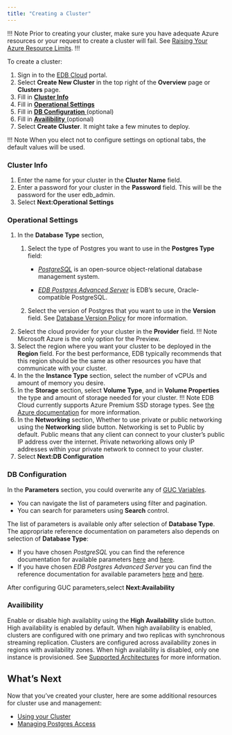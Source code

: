 ```yaml
---
title: "Creating a Cluster"
---
```

!!! Note
Prior to creating your cluster, make sure you have adequate Azure resources or your request to create a cluster will fail. See [Raising Your Azure Resource Limits](01_check_resource_limits).
!!!


To create a cluster:

1. Sign in to the [EDB Cloud](https://portal.edbcloud.com) portal.
3. Select **Create New Cluster** in the top right of the **Overview** page or **Clusters** page.
4. Fill in [**Cluster Info**](#cluster-info)
5. Fill in [**Operational Settings**](#operational-settings)
6. Fill in [**DB Configuration** ](#db-configuation) (optional)
7. Fill in [ **Availibility** ](#availibility) (optional)
8. Select **Create Cluster**. It might take a few minutes to deploy.

!!! Note
    When you elect not to configure settings on optional tabs, the default values will be used.

### Cluster Info
1. Enter the name for your cluster in the **Cluster Name** field.
2. Enter a password for your cluster in the **Password** field. This will be the password for the user edb_admin.
3. Select **Next:Operational Settings**

### Operational Settings
1. In the **Database Type** section,
   1. Select the type of Postgres you want to use in the **Postgres Type** field:
      - [*PostgreSQL*](../../../supported-open-source/postgresql/) is an open-source object-relational database management system.

      - [*EDB Postgres Advanced Server*](../../../epas/latest/) is EDB’s secure, Oracle-compatible PostgreSQL.

   2. Select the version of Postgres that you want to use in the **Version** field. See [Database Version Policy](../overview/05_database_version_policy) for more information.
2. Select the cloud provider for your cluster in the **Provider** field.
   !!! Note
       Microsoft Azure is the only option for the Preview.
3. Select the region where you want your cluster to be deployed in the **Region** field. For the best performance, EDB typically recommends that this region should be the same as other resources you have that communicate with your cluster.
4. In the the **Instance Type** section, select the number of vCPUs and amount of memory you desire.
5. In the **Storage** section, select **Volume Type**, and in **Volume Properties** the type and amount of storage needed for your cluster.
   !!! Note
       EDB Cloud currently supports Azure Premium SSD storage types. See [the Azure documentation](https://docs.microsoft.com/en-us/azure/virtual-machines/disks-types#premium-ssd) for more information.
6. In the **Networking** section, Whether to use private or public networking using the **Networking** slide button. Networking is set to Public by default. Public means that any client can connect to your cluster’s public IP address over the internet.
Private networking allows only IP addresses within your private network to connect to your cluster.
7. Select **Next:DB Configuration**

### DB Configuration
In the **Parameters** section, you could overwrite any of [GUC Variables](https://www.enterprisedb.com/blog/what-guc-variable).
* You can navigate the list of parameters using filter and pagination.
* You can search for parameters using **Search** control.

The list of parameters is available only after selection of **Database Type**. The appropriate reference documentation on parameters also depends on selection of **Database Type**:
* If you have chosen  *PostgreSQL*  you can find the reference documentation for available parameters [here](https://www.postgresql.org/docs/current/config-setting.html) and [here](https://www.postgresql.org/docs/current/runtime-config.html).
* If you have chosen *EDB Postgres Advanced Server*  you can find the reference documentation for available parameters [here](https://www.enterprisedb.com/docs/epas/latest/epas_guide/03_database_administration/01_configuration_parameters/02_summary_of_configuration_parameters/#summary_of_configuration_parameters) and [here](https://www.enterprisedb.com/docs/epas/latest/epas_guide/03_database_administration/01_configuration_parameters/).

After configuring GUC parameters,select **Next:Availability**

### Availibility
 Enable or disable high availablity using the **High Availability** slide button. High availability is enabled by default.
 When high availability is enabled, clusters are configured with one primary and two replicas with synchronous streaming replication.
 Clusters are configured across availability zones in regions with availability zones. When high availability is disabled, only one instance is provisioned.
 See [Supported Architectures](../overview/02_high_availibility) for more information.

## What’s Next

Now that you’ve created your cluster, here are some additional resources for cluster use and management:

* [Using your Cluster]( ../using_cluster/)
* [Managing Postgres Access](../../administering_cluster/02_postgres_access/)

